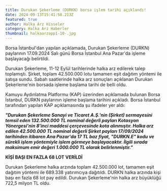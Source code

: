 ```yaml
---
title: Durukan Şekerleme (DURKN) borsa işlem tarihi açıklandı!
date: 2024-09-13T15:41:58.213Z
featured: true
author: Halka Arz Hisseler
category: Halka Arz Haberler
thumbnail: halkaarzapp1-10-.jpg
---
```

Borsa İstanbul'dan yapılan açıklamada, Durukan Şekerleme (DURKN) paylarının 17.09.2024 Salı günü Borsa İstanbul Ana Pazar'da işleme başlayacağı belirtildi.

Durukan Şekerleme, 11-12 Eylül tarihlerinde halka arz edilerek talep toplamıştı. Şirket, toplam 42.500.000 lotu tamamen eşit dağıtım yöntemi ile satışa sundu. Sabah saatlerinde halka arz sonuçları açıklanan Durukan Şekerleme'nin borsada işleme başlama tarihi de belli oldu.

Kamuyu Aydınlatma Platformu (KAP) üzerinden açıklamada bulunan Borsa İstanbul, DURKN paylarının işleme başlama tarihini açıkladı. Borsa İstanbul tarafından yapılan KAP açıklamasında şu ifadeler yer aldı:

***"Durukan Şekerleme Sanayi ve Ticaret A.Ş.'nin (Şirket) sermayesini temsil eden 132.500.000 TL nominal değerli payları Kotasyon Yönergesi'nin 8'inci maddesi çerçevesinde kota alınmıştır. Halka arz edilen 42.500.000 TL nominal değerli Şirket payları 17/09/2024 tarihinden itibaren Ana Pazar'da 17 TL baz fiyat, "DURKN.E" kodu ve sürekli işlem yöntemiyle işlem görmeye başlayacaktır. İlgili sırada maksimum emir değeri 1.000.000 TL olarak belirlenmiştir."***

**KİŞİ BAŞI EN FAZLA 68 LOT VERİLDİ**

Durukan Şekerleme halka arzında toplam 42.500.000 lot, tamamen eşit dağıtım yöntemi ile 689.338 yatırımcıya dağıtıldı. DURKN halka arzında kişi başı en fazla 68 lot pay edildi. Durukan Şekerleme'nin halka arz büyüklüğü 722,5 milyon TL oldu.